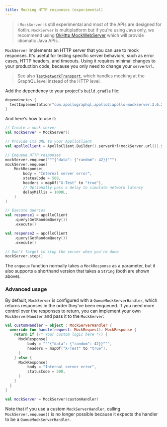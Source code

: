 ```yaml
---
title: Mocking HTTP responses (experimental)
---
```


> ℹ️ `MockServer` is still experimental and most of the APIs are designed for Kotlin. `MockServer` is multiplatform but if you're using Java only, we recommend using [OkHttp MockWebServer](https://github.com/square/okhttp/tree/master/mockwebserver) which will provide idiomatic Java APIs.

`MockServer` implements an HTTP server that you can use to mock responses. It's useful for testing specific server behaviors, such as error cases, HTTP headers, and timeouts. Using it requires minimal changes to your production code, because you only need to change your `serverUrl`.

> See also [`TestNetworkTransport`](./mocking-graphql-responses), which handles mocking at the GraphQL level instead of the HTTP level.

Add the dependency to your project's `build.gradle` file:

```kotlin title="build.gradle[.kts]"
dependencies {
  testImplementation("com.apollographql.apollo3:apollo-mockserver:3.6.2")
}
```

And here's how to use it:

```kotlin
// Create a mock server
val mockServer = MockServer()

// Provide its URL to your ApolloClient
val apolloClient = ApolloClient.Builder().serverUrl(mockServer.url()).store(store).build()

// Enqueue HTTP responses
mockServer.enqueue("""{"data": {"random": 42}}""")
mockServer.enqueue(
    MockResponse(
        body = "Internal server error",
        statusCode = 500,
        headers = mapOf("X-Test" to "true"),
        // Optionally pass a delay to simulate network latency
        delayMillis = 1000L,
    )
)

// Execute queries
val response1 = apolloClient
    .query(GetRandomQuery())
    .execute()

val response2 = apolloClient
    .query(GetRandomQuery())
    .execute()

// Don't forget to stop the server when you're done
mockServer.stop()
```

The `enqueue` function normally takes a `MockResponse` as a parameter, but it also supports a shorthand version that takes a `String` (both are shown above).

### Advanced usage

By default, `MockServer` is configured with a `QueueMockServerHandler`, which returns responses in the order they've been enqueued. If you need more control over the responses to return, you can implement your own `MockServerHandler` and pass it to the `MockServer`:

```kotlin
val customHandler = object : MockServerHandler {
  override fun handle(request: MockRequest): MockResponse {
    return if (/* Your custom logic here */) {
      MockResponse(
          body = """{"data": {"random": 42}}""",
          headers = mapOf("X-Test" to "true"),
      )
    } else {
      MockResponse(
          body = "Internal server error",
          statusCode = 500,
      )
    }
  }
}

val mockServer = MockServer(customHandler)
```

Note that if you use a custom `MockServerHandler`, calling `MockServer.enqueue()` is no longer possible because it expects the handler to be
a `QueueMockServerHandler`.
